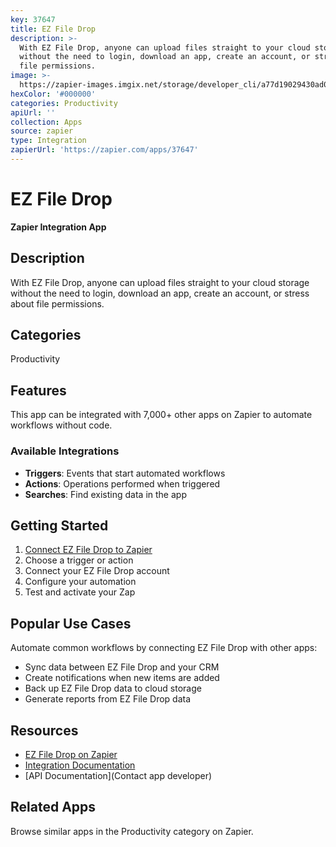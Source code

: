 ```yaml
---
key: 37647
title: EZ File Drop
description: >-
  With EZ File Drop, anyone can upload files straight to your cloud storage
  without the need to login, download an app, create an account, or stress about
  file permissions.
image: >-
  https://zapier-images.imgix.net/storage/developer_cli/a77d19029430ad031d5180c88cfedcc8.png?auto=format%2Ccompress&ixlib=python-3.0.0&q=50
hexColor: '#000000'
categories: Productivity
apiUrl: ''
collection: Apps
source: zapier
type: Integration
zapierUrl: 'https://zapier.com/apps/37647'
---
```

# EZ File Drop

**Zapier Integration App**

## Description

With EZ File Drop, anyone can upload files straight to your cloud storage without the need to login, download an app, create an account, or stress about file permissions.

## Categories

Productivity

## Features

This app can be integrated with 7,000+ other apps on Zapier to automate workflows without code.

### Available Integrations

- **Triggers**: Events that start automated workflows
- **Actions**: Operations performed when triggered
- **Searches**: Find existing data in the app

## Getting Started

1. [Connect EZ File Drop to Zapier](https://zapier.com/apps/37647)
2. Choose a trigger or action
3. Connect your EZ File Drop account
4. Configure your automation
5. Test and activate your Zap

## Popular Use Cases

Automate common workflows by connecting EZ File Drop with other apps:

- Sync data between EZ File Drop and your CRM
- Create notifications when new items are added
- Back up EZ File Drop data to cloud storage
- Generate reports from EZ File Drop data

## Resources

- [EZ File Drop on Zapier](https://zapier.com/apps/37647)
- [Integration Documentation](https://zapier.com/apps/37647/integrations)
- [API Documentation](Contact app developer)

## Related Apps

Browse similar apps in the Productivity category on Zapier.

